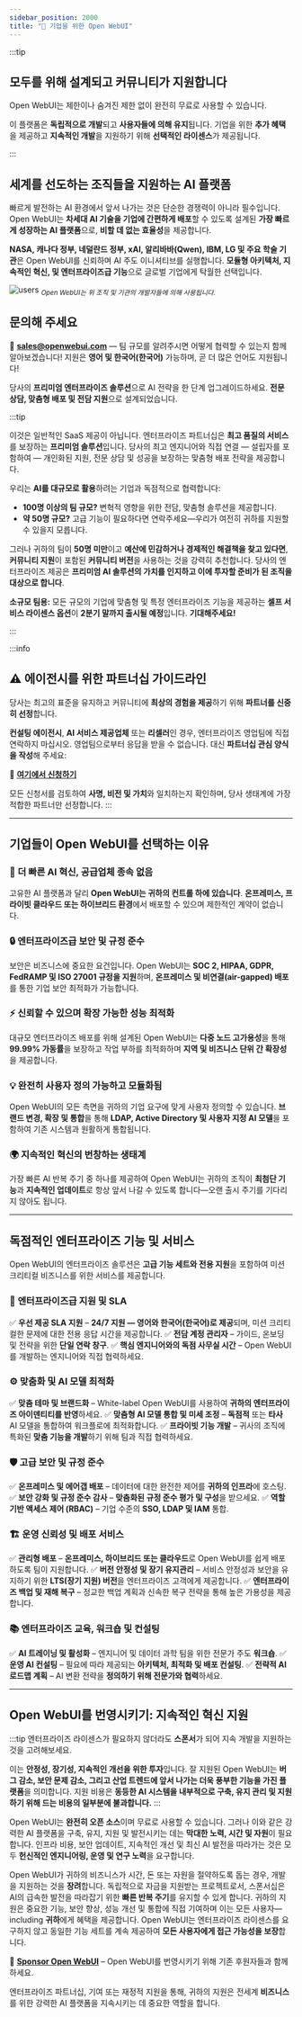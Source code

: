 ```yaml
---
sidebar_position: 2000
title: "🏢 기업을 위한 Open WebUI"
---
```



:::tip

## 모두를 위해 설계되고 커뮤니티가 지원합니다

Open WebUI는 제한이나 숨겨진 제한 없이 완전히 무료로 사용할 수 있습니다.

이 플랫폼은 **독립적으로 개발**되고 **사용자들에 의해 유지**됩니다. 기업을 위한 **추가 혜택**을 제공하고 **지속적인 개발**을 지원하기 위해 **선택적인 라이센스**가 제공됩니다.

:::


## 세계를 선도하는 조직들을 지원하는 AI 플랫폼


빠르게 발전하는 AI 환경에서 앞서 나가는 것은 단순한 경쟁력이 아니라 필수입니다. Open WebUI는 **차세대 AI 기술을 기업에 간편하게 배포**할 수 있도록 설계된 **가장 빠르게 성장하는 AI 플랫폼**으로, **비할 데 없는 효율성**을 제공합니다.

**NASA, 캐나다 정부, 네덜란드 정부, xAI, 알리바바(Qwen), IBM, LG 및 주요 학술 기관**은 Open WebUI를 신뢰하며 AI 주도 이니셔티브를 실행합니다. **모듈형 아키텍처, 지속적인 혁신, 및 엔터프라이즈급 기능**으로 글로벌 기업에게 탁월한 선택입니다.

![users](/images/enterprise/users.png)
<sub className=" text-xs">*Open WebUI는 위 조직 및 기관의 개발자들에 의해 사용됩니다.*</sub>


## **문의해 주세요**

📧 **sales@openwebui.com** — 팀 규모를 알려주시면 어떻게 협력할 수 있는지 함께 알아보겠습니다! 지원은 **영어 및 한국어(한국어)** 가능하며, 곧 더 많은 언어도 지원됩니다!

당사의 **프리미엄 엔터프라이즈 솔루션**으로 AI 전략을 한 단계 업그레이드하세요. **전문 상담, 맞춤형 배포 및 전담 지원**으로 설계되었습니다.


:::tip

이것은 일반적인 SaaS 제공이 아닙니다. 엔터프라이즈 파트너십은 **최고 품질의 서비스**를 보장하는 **프리미엄 솔루션**입니다. 당사의 최고 엔지니어와 직접 연결 — 설립자를 포함하여 — 개인화된 지원, 전문 상담 및 성공을 보장하는 맞춤형 배포 전략을 제공합니다.

우리는 **AI를 대규모로 활용**하려는 기업과 독점적으로 협력합니다:

- **100명 이상의 팀 규모?** 변혁적 영향을 위한 전담, 맞춤형 솔루션을 제공합니다.
- **약 50명 규모?** 고급 기능이 필요하다면 연락주세요—우리가 여전히 귀하를 지원할 수 있을지 모릅니다.

그러나 귀하의 팀이 **50명 미만**이고 **예산에 민감하거나 경제적인 해결책을 찾고 있다면**, **커뮤니티 지원**이 포함된 **커뮤니티 버전**을 사용하는 것을 강력히 추천합니다. 당사의 엔터프라이즈 제공은 **프리미엄 AI 솔루션의 가치를 인지하고 이에 투자할 준비가 된 조직을 대상으로 합니다**.

**소규모 팀용:** 모든 규모의 기업에 맞춤형 및 특정 엔터프라이즈 기능을 제공하는 **셀프 서비스 라이센스 옵션**이 **2분기 말까지 출시될 예정**입니다. **기대해주세요!**

:::


:::info

## ⚠️ 에이전시를 위한 파트너십 가이드라인

당사는 최고의 표준을 유지하고 커뮤니티에 **최상의 경험을 제공**하기 위해 **파트너를 신중히 선정**합니다.

**컨설팅 에이전시**, **AI 서비스 제공업체** 또는 **리셀러**인 경우, 엔터프라이즈 영업팀에 직접 연락하지 마십시오. 영업팀으로부터 응답을 받을 수 없습니다. 대신 **파트너십 관심 양식을 작성**해 주세요:

🔗 **[여기에서 신청하기](https://forms.gle/SemdgxjFXpHmdCby6)**

모든 신청서를 검토하여 **사명, 비전 및 가치**와 일치하는지 확인하며, 당사 생태계에 가장 적합한 파트너만 선정합니다.
:::


---

## 기업들이 Open WebUI를 선택하는 이유

### 🚀 **더 빠른 AI 혁신, 공급업체 종속 없음**
고유한 AI 플랫폼과 달리 **Open WebUI는 귀하의 컨트롤 하에 있습니다**. **온프레미스, 프라이빗 클라우드 또는 하이브리드 환경**에서 배포할 수 있으며 제한적인 계약이 없습니다.

### 🔒 **엔터프라이즈급 보안 및 규정 준수**
보안은 비즈니스에 중요한 요건입니다. Open WebUI는 **SOC 2, HIPAA, GDPR, FedRAMP 및 ISO 27001 규정을 지원**하며, **온프레미스 및 비연결(air-gapped) 배포**를 통한 기업 보안 최적화가 가능합니다.

### ⚡ **신뢰할 수 있으며 확장 가능한 성능 최적화**
대규모 엔터프라이즈 배포를 위해 설계된 Open WebUI는 **다중 노드 고가용성**을 통해 **99.99% 가동률**을 보장하고 작업 부하를 최적화하며 **지역 및 비즈니스 단위 간 확장성**을 제공합니다.

### 💡 **완전히 사용자 정의 가능하고 모듈화됨**
Open WebUI의 모든 측면을 귀하의 기업 요구에 맞게 사용자 정의할 수 있습니다. **브랜드 변경, 확장 및 통합**을 통해 **LDAP, Active Directory 및 사용자 지정 AI 모델**을 포함하여 기존 시스템과 원활하게 통합됩니다.

### 🌍 **지속적인 혁신의 번창하는 생태계**
가장 빠른 AI 반복 주기 중 하나를 제공하여 Open WebUI는 귀하의 조직이 **최첨단 기능**과 **지속적인 업데이트**로 항상 앞서 나갈 수 있도록 합니다—오랜 출시 주기를 기다리지 않아도 됩니다.

---

## **독점적인 엔터프라이즈 기능 및 서비스**

Open WebUI의 엔터프라이즈 솔루션은 **고급 기능 세트와 전용 지원**을 포함하여 미션 크리티컬 비즈니스를 위한 서비스를 제공합니다.

### 🔧 **엔터프라이즈급 지원 및 SLA**
✅ **우선 제공 SLA 지원** – **24/7 지원 — 영어와 한국어(한국어)로 제공**되며, 미션 크리티컬한 문제에 대한 전용 응답 시간을 제공합니다.
✅ **전담 계정 관리자** – 가이드, 온보딩 및 전략을 위한 **단일 연락 창구**.
✅ **핵심 엔지니어와의 독점 사무실 시간** – Open WebUI를 개발하는 엔지니어와 직접 협력하세요.

### ⚙ **맞춤화 및 AI 모델 최적화**
✅ **맞춤 테마 및 브랜드화** – White-label Open WebUI를 사용하여 **귀하의 엔터프라이즈 아이덴티티를 반영**하세요.
✅ **맞춤형 AI 모델 통합 및 미세 조정** – **독점적** 또는 **타사** AI 모델을 통합하여 워크플로에 최적화합니다.
✅ **프라이빗 기능 개발** – 귀사의 조직에 특화된 **맞춤 기능을 개발**하기 위해 팀과 직접 협력하세요.

### 🛡️ **고급 보안 및 규정 준수**
✅ **온프레미스 및 에어갭 배포** – 데이터에 대한 완전한 제어를 **귀하의 인프라**에 호스팅.
✅ **보안 강화 및 규정 준수 감사** – **맞춤화된 규정 준수 평가 및 구성**을 받으세요.
✅ **역할 기반 액세스 제어 (RBAC)** – 기업 수준의 **SSO, LDAP 및 IAM** 통합.

### 🏗️ **운영 신뢰성 및 배포 서비스**
✅ **관리형 배포** – **온프레미스, 하이브리드 또는 클라우드**로 Open WebUI를 쉽게 배포하도록 팀이 지원합니다.
✅ **버전 안정성 및 장기 유지관리** – 서비스 안정성과 보안을 유지하기 위한 **LTS(장기 지원) 버전**을 엔터프라이즈 고객에게 제공합니다.
✅ **엔터프라이즈 백업 및 재해 복구** – 정교한 백업 계획과 신속한 복구 전략을 통해 높은 가용성을 제공합니다.

### 📚 **엔터프라이즈 교육, 워크숍 및 컨설팅**
✅ **AI 트레이닝 및 활성화** – 엔지니어 및 데이터 과학 팀을 위한 전문가 주도 **워크숍**.
✅ **운영 AI 컨설팅** – 필요에 따라 제공되는 **아키텍처, 최적화 및 배포 컨설팅**.
✅ **전략적 AI 로드맵 계획** – AI 변환 전략을 **정의하기 위해 전문가와 협력**하세요.

---

## **Open WebUI를 번영시키기: 지속적인 혁신 지원**

:::tip
엔터프라이즈 라이센스가 필요하지 않더라도 **스폰서**가 되어 지속 개발을 지원하는 것을 고려해보세요.

이는 **안정성, 장기성, 지속적인 개선을 위한 투자**입니다. 잘 지원된 Open WebUI는 **버그 감소, 보안 문제 감소, 그리고 산업 트렌드에 앞서 나가는 더욱 풍부한 기능을 가진 플랫폼**을 의미합니다. 지원 비용은 **동등한 AI 시스템을 내부적으로 구축, 유지 관리 및 지원하기 위해 드는 비용의 일부분에 불과합니다.**
:::


Open WebUI는 **완전히 오픈 소스**이며 무료로 사용할 수 있습니다. 그러나 이와 같은 강력한 AI 플랫폼을 구축, 유지, 지원 및 발전시키는 데는 **막대한 노력, 시간 및 자원**이 필요합니다. 인프라 비용, 보안 업데이트, 지속적인 개선 및 최신 AI 발전을 따라가는 것은 모두 **헌신적인 엔지니어링, 운영 및 연구 노력**을 요구합니다.

Open WebUI가 귀하의 비즈니스가 시간, 돈 또는 자원을 절약하도록 돕는 경우, 개발을 지원하는 것을 **장려**합니다. 독립적으로 자금을 지원받는 프로젝트로서, 스폰서십은 AI의 급속한 발전을 따라잡기 위한 **빠른 반복 주기**를 유지할 수 있게 합니다. 귀하의 지원은 중요한 기능, 보안 향상, 성능 개선 및 통합에 직접 기여하며 이는 모든 사용자—including **귀하**에게 혜택을 제공합니다. Open WebUI는 엔터프라이즈 라이센스를 요구하지 않고 동일한 기능 세트를 계속 제공하여 **모든 사용자에게 접근 가능성을 보장**합니다.

💙 **[Sponsor Open WebUI](https://github.com/sponsors/tjbck)** – Open WebUI를 번영시키기 위해 기존 후원자들과 함께하세요.

엔터프라이즈 파트너십, 기여 또는 재정적 지원을 통해, 귀하의 지원은 전세계 **비즈니스**를 위한 강력한 AI 플랫폼을 지속시키는 데 중요한 역할을 합니다.

